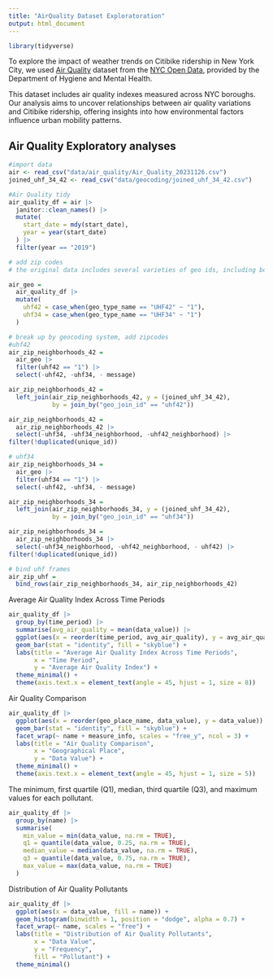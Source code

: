 ```yaml
---
title: "AirQuality Dataset Exploratoration"
output: html_document
---
```

```r
library(tidyverse)
```

To explore the impact of weather trends on Citibike ridership in New York City, we used [Air Quality](https://data.cityofnewyork.us/Environment/Air-Quality/c3uy-2p5r) dataset from the [NYC Open Data](https://opendata.cityofnewyork.us/), provided by the Department of Hygiene and Mental Health. 

This dataset includes air quality indexes measured across NYC boroughs. Our analysis aims to uncover relationships between air quality variations and Citibike ridership, offering insights into how environmental factors influence urban mobility patterns.

## Air Quality Exploratory analyses
```r
#import data
air <- read_csv("data/air_quality/Air_Quality_20231126.csv") 
joined_uhf_34_42 <- read_csv("data/geocoding/joined_uhf_34_42.csv") 

#Air Quality tidy
air_quality_df = air |>
  janitor::clean_names() |>
  mutate(
    start_date = mdy(start_date),
    year = year(start_date)
  ) |>
  filter(year == "2019")
```

```r
# add zip codes
# the original data includes several varieties of geo ids, including borough, citywide, uhf42, ,uhf34, and CD (Community Districts). We decided to use uhf42 and uhf34 with zipcodes, so the other geo id varieties will be filtered out. 

air_geo =
  air_quality_df |>
  mutate(
    uhf42 = case_when(geo_type_name == "UHF42" ~ "1"),
    uhf34 = case_when(geo_type_name == "UHF34" ~ "1")
  )

# break up by geocoding system, add zipcodes
#uhf42
air_zip_neighborhoods_42 =
  air_geo |>
  filter(uhf42 == "1") |>
  select(-uhf42, -uhf34, - message)

air_zip_neighborhoods_42 =
  left_join(air_zip_neighborhoods_42, y = (joined_uhf_34_42),
            by = join_by("geo_join_id" == "uhf42")) 

air_zip_neighborhoods_42 =
  air_zip_neighborhoods_42 |>
  select(-uhf34, -uhf34_neighborhood, -uhf42_neighborhood) |>
filter(!duplicated(unique_id))

# uhf34
air_zip_neighborhoods_34 =
  air_geo |>
  filter(uhf34 == "1") |>
  select(-uhf42, -uhf34, - message)

air_zip_neighborhoods_34 =
  left_join(air_zip_neighborhoods_34, y = (joined_uhf_34_42),
            by = join_by("geo_join_id" == "uhf34")) 

air_zip_neighborhoods_34 =
  air_zip_neighborhoods_34 |>
  select(-uhf34_neighborhood, -uhf42_neighborhood, - uhf42) |>
filter(!duplicated(unique_id))

# bind uhf frames
air_zip_uhf = 
  bind_rows(air_zip_neighborhoods_34, air_zip_neighborhoods_42)

```

Average Air Quality Index Across Time Periods
```r
air_quality_df |>
  group_by(time_period) |>
  summarise(avg_air_quality = mean(data_value)) |>
  ggplot(aes(x = reorder(time_period, avg_air_quality), y = avg_air_quality)) +
  geom_bar(stat = "identity", fill = "skyblue") +
  labs(title = "Average Air Quality Index Across Time Periods",
       x = "Time Period",
       y = "Average Air Quality Index") +
  theme_minimal() +
  theme(axis.text.x = element_text(angle = 45, hjust = 1, size = 8))
```

Air Quality Comparison
```r
air_quality_df |>
  ggplot(aes(x = reorder(geo_place_name, data_value), y = data_value)) +
  geom_bar(stat = "identity", fill = "skyblue") +
  facet_wrap(~ name + measure_info, scales = "free_y", ncol = 3) +
  labs(title = "Air Quality Comparison",
       x = "Geographical Place",
       y = "Data Value") +
  theme_minimal() +
  theme(axis.text.x = element_text(angle = 45, hjust = 1, size = 5))
```

The minimum, first quartile (Q1), median, third quartile (Q3), and maximum values for each pollutant.
```r
air_quality_df |>
  group_by(name) |>
  summarise(
    min_value = min(data_value, na.rm = TRUE),
    q1 = quantile(data_value, 0.25, na.rm = TRUE),
    median_value = median(data_value, na.rm = TRUE),
    q3 = quantile(data_value, 0.75, na.rm = TRUE),
    max_value = max(data_value, na.rm = TRUE)
  )
```

Distribution of Air Quality Pollutants
```r
air_quality_df |>
  ggplot(aes(x = data_value, fill = name)) +
  geom_histogram(binwidth = 1, position = "dodge", alpha = 0.7) +
  facet_wrap(~ name, scales = "free") +
  labs(title = "Distribution of Air Quality Pollutants",
       x = "Data Value",
       y = "Frequency",
       fill = "Pollutant") +
  theme_minimal()
```

